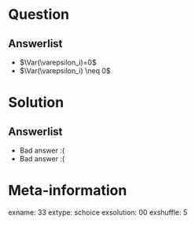 Question
========


Answerlist
----------
*  $\Var(\varepsilon_i)=0$
*  $\Var(\varepsilon_i) \neq 0$

Solution
========

Answerlist
----------
*  Bad answer :(
*  Bad answer :(

Meta-information
================
exname: 33
extype: schoice
exsolution: 00
exshuffle: 5
